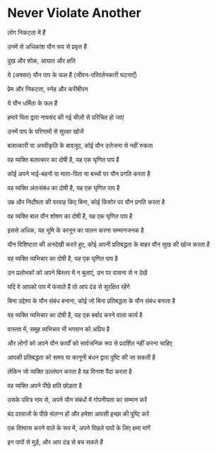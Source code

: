 # Never Violate Another

लोग निकटता में हैं

उनमें से अधिकांश यौन रूप से प्रवृत्त हैं

दुख और शोक, आघात और क्षति

ये (अक्सर) यौन पाप के फल हैं (जीवन-परिवर्तनकारी घटनाएँ)

प्रेम और निकटता, स्नेह और करीबीपन

ये यौन धर्मिता के फल हैं

हमारे पिता द्वारा नापसंद की गई चीज़ों से परिचित हो जाएं

उनमें पाप के परिणामों से सुरक्षा खोजें

बलात्कारी या अस्वीकृति के बावजूद, कोई यौन उत्तेजना से नहीं रुकता

वह व्यक्ति बलात्कार का दोषी है, यह एक घृणित पाप है

कोई अपने भाई-बहनों या माता-पिता या बच्चों पर यौन प्रगति करता है

वह व्यक्ति अंतःसंबंध का दोषी है, यह एक घृणित पाप है

उम्र और निर्दोषता की परवाह किए बिना, कोई किशोर पर यौन प्रगति करता है

वह व्यक्ति बाल यौन शोषण का दोषी है, यह एक घृणित पाप है

इससे अधिक, यह भूमि के कानून का पालन करना सम्मानजनक है

यौन विशिष्टता की अनदेखी करते हुए, कोई अपनी प्रतिबद्धता के बाहर यौन सुख की खोज करता है

वह व्यक्ति व्यभिचार का दोषी है, यह एक घृणित पाप है

उन प्रलोभकों को अपने बिस्तर में न बुलाएं, उन पर वासना से न देखें

यदि वे आपको पाप में फंसाते हैं तो आप दंड से सुरक्षित रहेंगे

बिना उद्देश्य के यौन संबंध बनाना, कोई जो बिना प्रतिबद्धता के यौन संबंध बनाता है

वह व्यक्ति व्यभिचार का दोषी है, यह एक बर्बाद करने वाला कार्य है

वास्तव में, समूह व्यभिचार भी भगवान को अप्रिय है

और लोगों को अपने यौन कार्यों को सार्वजनिक रूप से प्रदर्शित नहीं करना चाहिए

आपकी प्रतिबद्धता को समय या कानूनी बंधन द्वारा पुष्टि की जा सकती है

लेकिन जो व्यक्ति उल्लंघन करता है वह विनाश पैदा करता है

वह व्यक्ति अपने पीछे क्षति छोड़ता है

उसके पवित्र नाम से, अपने यौन संबंधों में गोपनीयता का सम्मान करें

बंद दरवाजों के पीछे संलग्न हों और हमेशा आपसी इच्छा की पुष्टि करें

एक विश्वास करने वाले के रूप में, अपने पिछले पापों के लिए क्षमा मांगें

इन पापों से मुड़ें, और आप दंड से बच सकते हैं